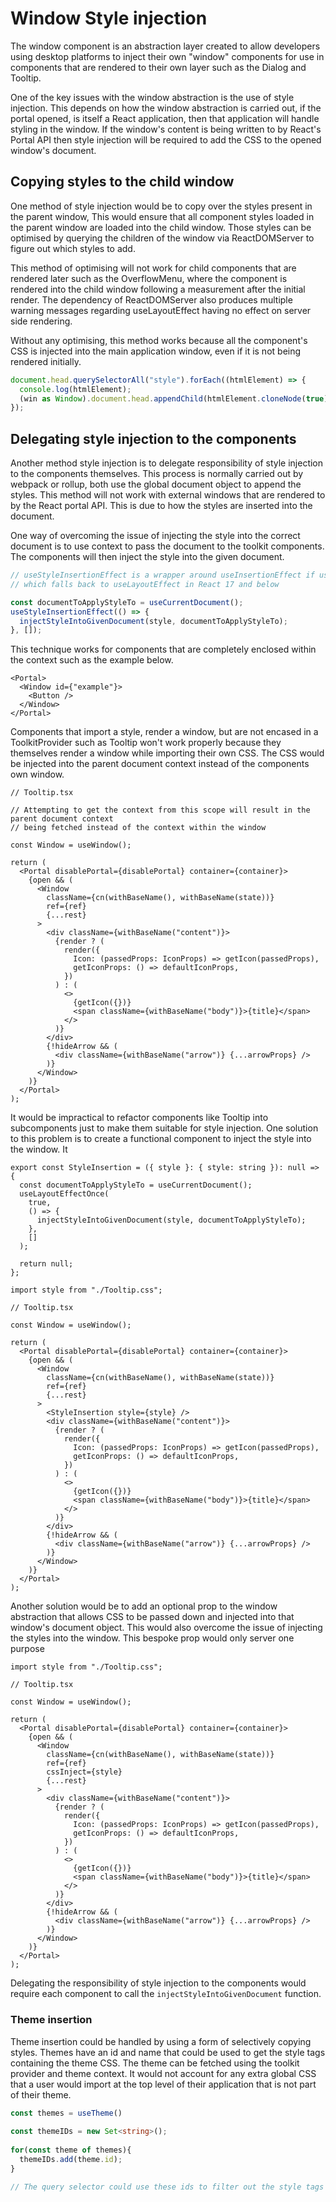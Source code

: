 
<Meta title="Lab/Window/StyleInsertion" />

# Window Style injection

The window component is an abstraction layer created to allow developers
using desktop platforms to inject their own "window" components for use
in components that are rendered to their own layer such as the Dialog and
Tooltip.

One of the key issues with the window abstraction is the use of style injection.
This depends on how the window abstraction is carried out, if the portal opened,
is itself a React application, then that application will handle styling in the
window. If the window's content is being written to by React's Portal API then style injection
will be required to add the CSS to the opened window's document.

## Copying styles to the child window

One method of style injection would be to copy over the styles present in the parent window,
This would ensure that all component styles loaded in the parent window are loaded into the
child window. Those styles can be optimised by querying the children of the window
via ReactDOMServer to figure out which styles to add.

This method of optimising will not work for child components that are rendered later such
as the OverflowMenu, where the component is rendered into the child window following a measurement
after the initial render. The dependency of ReactDOMServer also produces multiple warning messages
regarding useLayoutEffect having no effect on server side rendering.

Without any optimising, this method works because all the component's CSS is injected into the
main application window, even if it is not being rendered initially.

```ts
document.head.querySelectorAll("style").forEach((htmlElement) => {
  console.log(htmlElement);
  (win as Window).document.head.appendChild(htmlElement.cloneNode(true));
});
```

## Delegating style injection to the components

Another method style injection is to delegate responsibility of style injection to the components
themselves. This process is normally carried out by webpack or rollup, both use the global document
object to append the styles. This method will not work with external windows that are rendered to by the React portal API. This
is due to how the styles are inserted into the document.

One way of overcoming the issue of injecting the style into the correct document is to use context
to pass the document to the toolkit components. The components will then inject the style into the
given document.

```ts
// useStyleInsertionEffect is a wrapper around useInsertionEffect if using React 18
// which falls back to useLayoutEffect in React 17 and below

const documentToApplyStyleTo = useCurrentDocument();
useStyleInsertionEffect(() => {
  injectStyleIntoGivenDocument(style, documentToApplyStyleTo);
}, []);
```

This technique works for components that are completely enclosed within the context such as the
example below.

```tsx
<Portal>
  <Window id={"example"}>
    <Button />
  </Window>
</Portal>
```

Components that import a style, render a window, but are not encased in a ToolkitProvider such as Tooltip
won't work properly because they themselves render a window while importing their own CSS. The CSS would
be injected into the parent document context instead of the components own window.

```tsx
// Tooltip.tsx

// Attempting to get the context from this scope will result in the parent document context
// being fetched instead of the context within the window

const Window = useWindow();

return (
  <Portal disablePortal={disablePortal} container={container}>
    {open && (
      <Window
        className={cn(withBaseName(), withBaseName(state))}
        ref={ref}
        {...rest}
      >
        <div className={withBaseName("content")}>
          {render ? (
            render({
              Icon: (passedProps: IconProps) => getIcon(passedProps),
              getIconProps: () => defaultIconProps,
            })
          ) : (
            <>
              {getIcon({})}
              <span className={withBaseName("body")}>{title}</span>
            </>
          )}
        </div>
        {!hideArrow && (
          <div className={withBaseName("arrow")} {...arrowProps} />
        )}
      </Window>
    )}
  </Portal>
);
```

It would be impractical to refactor components like Tooltip into subcomponents just to make them suitable for style injection. One solution to this
problem is to create a functional component to inject the style into the window. It

```tsx
export const StyleInsertion = ({ style }: { style: string }): null => {
  const documentToApplyStyleTo = useCurrentDocument();
  useLayoutEffectOnce(
    true,
    () => {
      injectStyleIntoGivenDocument(style, documentToApplyStyleTo);
    },
    []
  );

  return null;
};
```

```tsx
import style from "./Tooltip.css";

// Tooltip.tsx

const Window = useWindow();

return (
  <Portal disablePortal={disablePortal} container={container}>
    {open && (
      <Window
        className={cn(withBaseName(), withBaseName(state))}
        ref={ref}
        {...rest}
      >
        <StyleInsertion style={style} />
        <div className={withBaseName("content")}>
          {render ? (
            render({
              Icon: (passedProps: IconProps) => getIcon(passedProps),
              getIconProps: () => defaultIconProps,
            })
          ) : (
            <>
              {getIcon({})}
              <span className={withBaseName("body")}>{title}</span>
            </>
          )}
        </div>
        {!hideArrow && (
          <div className={withBaseName("arrow")} {...arrowProps} />
        )}
      </Window>
    )}
  </Portal>
);
```

Another solution would be to add an optional prop to the window abstraction that allows
CSS to be passed down and injected into that window's document object. This would also
overcome the issue of injecting the styles into the window. This bespoke prop would only
server one purpose

```tsx
import style from "./Tooltip.css";

// Tooltip.tsx

const Window = useWindow();

return (
  <Portal disablePortal={disablePortal} container={container}>
    {open && (
      <Window
        className={cn(withBaseName(), withBaseName(state))}
        ref={ref}
        cssInject={style}
        {...rest}
      >
        <div className={withBaseName("content")}>
          {render ? (
            render({
              Icon: (passedProps: IconProps) => getIcon(passedProps),
              getIconProps: () => defaultIconProps,
            })
          ) : (
            <>
              {getIcon({})}
              <span className={withBaseName("body")}>{title}</span>
            </>
          )}
        </div>
        {!hideArrow && (
          <div className={withBaseName("arrow")} {...arrowProps} />
        )}
      </Window>
    )}
  </Portal>
);
```

Delegating the responsibility of style injection to the components would require each component to call
the `injectStyleIntoGivenDocument` function.

### Theme insertion

Theme insertion could be handled by using a form of selectively copying styles. Themes have an id and name that could
be used to get the style tags containing the theme CSS. The theme can be fetched using the toolkit provider and theme context.
It would not account for any extra global CSS that a user would import at the top level of their application that is not
part of their theme.

```ts
const themes = useTheme()
  
const themeIDs = new Set<string>();
  
for(const theme of themes){
  themeIDs.add(theme.id);
}

// The query selector could use these ids to filter out the style tags with the theme ids
```
